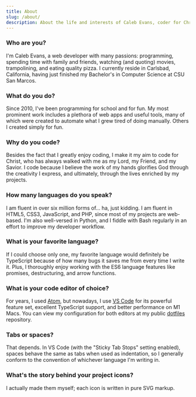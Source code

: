 ```yaml
---
title: About
slug: /about/
description: About the life and interests of Caleb Evans, coder for Christ
---
```


### Who are you?

I'm Caleb Evans, a web developer with many passions: programming, spending time
with family and friends, watching (and quoting) movies, trampolining, and
eating quality pizza. I currently reside in Carlsbad, California, having just
finished my Bachelor's in Computer Science at CSU San Marcos.

### What do you do?

Since 2010, I've been programming for school and for fun. My most prominent work
includes a plethora of web apps and useful tools, many of which were created to
automate what I grew tired of doing manually. Others I created simply for fun.

### Why do you code?

Besides the fact that I greatly enjoy coding, I make it my aim to code for
Christ, who has always walked with me as my Lord, my Friend, and my Savior. I
code because I believe the work of my hands glorifies God through the
creativity I express, and ultimately, through the lives enriched by my
projects.

### How many languages do you speak?

I am fluent in over six million forms of... ha, just kidding. I am fluent in
HTML5, CSS3, JavaScript, and PHP, since most of my projects are web-based. I'm
also well-versed in Python, and I fiddle with Bash regularly in an effort to
improve my developer workflow.

### What is your favorite language?

If I could choose only one, my favorite language would definitely be TypeScript
because of how many bugs it saves me from every time I write it. Plus, I
thoroughly enjoy working with the ES6 language features like promises,
destructuring, and arrow functions.

### What is your code editor of choice?

For years, I used [Atom][atom], but nowadays, I use [VS Code][vscode] for its
powerful feature set, excellent TypeScript support, and better performance on
M1 Macs. You can view my configuration for both editors at my public
[dotfiles][dotfiles] repository.

[atom]: https://atom.io/
[vscode]: https://code.visualstudio.com/
[dotfiles]: https://github.com/caleb531/dotfiles

### Tabs or spaces?

That depends. In VS Code (with the "Sticky Tab Stops" setting enabled), spaces
behave the same as tabs when used as indentation, so I generally conform to the
convention of whichever language I'm writing in.

### What's the story behind your project icons?

I actually made them myself; each icon is written in pure SVG markup.
